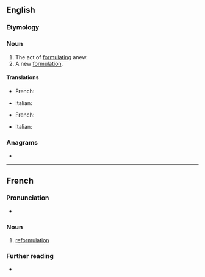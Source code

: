 ==English==

===Etymology===
{{prefix|en|re|formulation}}

===Noun===
{{en-noun|~}}

# The act of [[formulating]] anew.
# A new [[formulation]].

====Translations====
{{trans-top|formulating anew}}
* French: {{t+|fr|reformulation|f}}
{{trans-mid}}
* Italian: {{t|it|riformulazione|f}}
{{trans-bottom}}

{{trans-top|new formulation}}
* French: {{t+|fr|reformulation|f}}
{{trans-mid}}
* Italian: {{t|it|riformulazione|f}}
{{trans-bottom}}

===Anagrams===
* {{anagrams|en|a=aefilmnoorrtu|formation rule}}

----

==French==

===Pronunciation===
* {{audio|fr|LL-Q150 (fra)-WikiLucas00-reformulation.wav|Audio}}

===Noun===
{{fr-noun|f}}

# [[#English|reformulation]]

===Further reading===
* {{R:TLFi}}